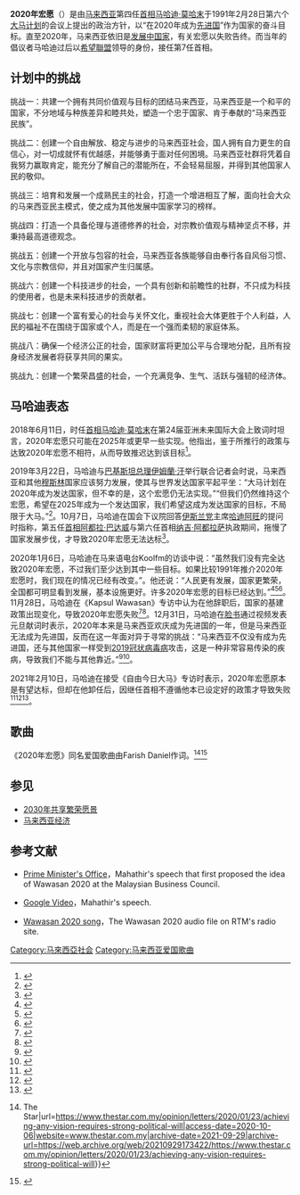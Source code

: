 {{NoteTA
|1=zh:先进国家; zh-cn:发达国家; zh-tw:已開發國家; zh-hk:已發展國家; zh-sg:先进国家;
}}
{{about|馬來西亞的2020年宏願|其他的2020年宏願|2020年宏願 (消歧義)}}
{{马哈迪系列}}

'''2020年宏愿'''（{{lang-ms|Wawasan 2020}}）是由[[马来西亚|马来西亚]]第四任[[马来西亚首相|首相]][[马哈迪·莫哈末|马哈迪·莫哈末]]于1991年2月28日第六个[[马来西亚计划|大马计划]]的会议上提出的政治方针，以“在2020年成为[[先进国|先进国]]”作为国家的奋斗目标。直至2020年，马来西亚依旧是[[发展中国家|发展中国家]]，有关宏愿以失败告终。而当年的倡议者马哈迪过后以[[希望聯盟|希望聯盟]]领导的身份，接任第7任首相。

== 计划中的挑战 ==
挑战一：共建一个拥有共同价值观与目标的团结马来西亚，马来西亚是一个和平的国家，不分地域与种族差异和睦共处，塑造一个忠于国家、肯于奉献的“马来西亚民族”。

挑战二：创建一个自由解放、稳定与进步的马来西亚社会，国人拥有自力更生的自信心，对一切成就怀有优越感，并能够勇于面对任何困境。马来西亚社群将凭着自我努力赢取肯定，能充分了解自己的潜能所在，不会轻易屈服，并得到其他国家人民的敬仰。

挑战三：培育和发展一个成熟民主的社会，打造一个增进相互了解，面向社会大众的马来西亚民主模式，使之成为其他发展中国家学习的榜样。

挑战四：打造一个具备伦理与道德修养的社会，对宗教价值观与精神坚贞不移，并秉持最高道德观念。

挑战五：创建一个开放与包容的社会，马来西亚各族能够自由奉行各自风俗习惯、文化与宗教信仰，并且对国家产生归属感。

挑战六：创建一个科技进步的社会，一个具有创新和前瞻性的社群，不只成为科技的使用者，也是未来科技进步的贡献者。

挑战七：创建一个富有爱心的社会与关怀文化，重视社会大体更胜于个人利益，人民的福祉不在围绕于国家或个人，而是在一个强而柔韧的家庭体系。

挑战八：确保一个经济公正的社会，国家财富将更加公平与合理地分配，且所有投身经济发展者将获享共同的果实。

挑战九：创建一个繁荣昌盛的社会，一个充满竞争、生气、活跃与强韧的经济体。

==马哈迪表态==
2018年6月11日，时任[[马来西亚首相|首相]][[马哈迪·莫哈末|马哈迪·莫哈末]]在第24届亚洲未来国际大会上致词时坦言，2020年宏愿只可能在2025年或更早一些实现。他指出，鉴于所推行的政策与达致2020年宏愿不相符，从而导致推迟达到该目标<ref>{{Cite web|title=马哈迪：2020年宏愿或在2025年实现 The Malaysian Insight|url=https://www.themalaysianinsight.com/chinese/s/54127|accessdate=2020-12-27|work=www.themalaysianinsight.com|language=zh|archive-date=2020-11-16|archive-url=https://web.archive.org/web/20201116101523/https://www.themalaysianinsight.com/chinese/s/54127|dead-url=no}}</ref>。

2019年3月22日，马哈迪与[[巴基斯坦总理|巴基斯坦总理]][[伊姆蘭·汗|伊姆蘭·汗]]举行联合记者会时说，马来西亚和其他[[穆斯林|穆斯林]]国家应该努力发展，使其与世界发达国家平起平坐：“大马计划在2020年成为发达国家，但不幸的是，这个宏愿仍无法实现。”“但我们仍然维持这个宏愿，希望在2025年成为一个发达国家，我们希望这成为发达国家的目标，不局限于大马。”<ref>{{Cite web|title=敦马：2020发达国宏愿无法实现 国内|url=https://www.orientaldaily.com.my/news/nation/2019/03/22/283835|accessdate=2020-12-27|work=東方網 馬來西亞東方日報|language=zh-Hans}}</ref>。10月7日，马哈迪在国会下议院回答[[马来西亚伊斯兰党|伊斯兰党]]主席[[哈迪阿旺|哈迪阿旺]]的提问时指称，第五任[[马来西亚首相|首相]][[阿都拉·巴达威|阿都拉·巴达威]]与第六任首相[[纳吉·阿都拉萨|纳吉·阿都拉萨]]执政期间，拖慢了国家发展步伐，才导致2020年宏愿无法达标<ref>{{Cite web|title=敦马：阿都拉与纳吉执政 拖慢国家发展步伐  国内|url=https://www.orientaldaily.com.my/news/nation/2019/10/07/309440|accessdate=2021-04-08|work=東方網 馬來西亞東方日報|language=zh-Hans}}</ref>。

2020年1月6日，马哈迪在马来语电台Koolfm的访谈中说：“虽然我们没有完全达致2020年宏愿，不过我们至少达到其中一些目标。如果比较1991年推介2020年宏愿时，我们现在的情况已经有改变。”。他还说：“人民更有发展，国家更繁荣，全国都可明显看到发展，基本设施更好。许多2020年宏愿的目标已经达到。”<ref>{{Cite web|title=敦马：虽未完全达2020宏愿 但有发展及改变  国内|url=https://www.orientaldaily.com.my/news/nation/2020/01/06/321565|accessdate=2021-02-20|work=東方網 馬來西亞東方日報|language=zh-Hans|archive-date=2020-01-06|archive-url=https://web.archive.org/web/20200106111623/https://www.orientaldaily.com.my/news/nation/2020/01/06/321565}}</ref><ref>{{Cite web|title=大马虽未晋升先进国 敦马：已达致2020年宏愿许多目标  精彩大马|url=https://www.cincainews.com/news/malaysia/2020/01/06/vision-2020-saw-some-success-even-if-it-fell-short-of-goals-says-pm/1825132|accessdate=2021-02-20|last=马新社|first=2020年 1月 06日 星期一 01:41 下午 Myt|work=www.cincainews.com|language=zh|archive-date=2020-01-07|archive-url=https://web.archive.org/web/20200107162006/https://www.cincainews.com/news/malaysia/2020/01/06/vision-2020-saw-some-success-even-if-it-fell-short-of-goals-says-pm/1825132}}</ref><ref>{{Cite web|title=马国尚未达成“2020年宏愿”|url=https://www.zaobao.com.sg/realtime/world/story20200106-1018866|accessdate=2020-12-27|date=2020-01-06|work=早报|language=en}}</ref>。11月28日，马哈迪在《Kapsul Wawasan》专访中认为在他辞职后，国家的基建政策出现变化，导致2020年宏愿失败<ref>{{Cite web|title=敦马：国家发展改变 导致宏愿失败 国内|url=https://www.orientaldaily.com.my/news/nation/2020/11/28/378012|accessdate=2021-01-22|work=東方網 馬來西亞東方日報|language=zh-Hans}}</ref><ref>{{Cite web|title=Walau tidak capai tahap negara maju, Wawasan 2020 tidak gagal sepenuhnya - Tun M|url=https://www.astroawani.com/berita-malaysia/walau-tidak-capai-tahap-negara-maju-wawasan-2020-tidak-gagal-sepenuhnya-tun-m-270565|accessdate=2021-02-26|work=www.astroawani.com|archive-date=2021-01-19|archive-url=https://web.archive.org/web/20210119052834/https://www.astroawani.com/berita-malaysia/walau-tidak-capai-tahap-negara-maju-wawasan-2020-tidak-gagal-sepenuhnya-tun-m-270565}}</ref>。12月31日，马哈迪在[[Facebook|脸书]]通过视频发表元旦献词时表示，2020年本来是马来西亚欢庆成为先进国的一年，但是马来西亚无法成为先进国，反而在这一年面对异于寻常的挑战：“马来西亚不仅没有成为先进国，还与其他国家一样受到[[2019冠状病毒病疫情|2019冠状病毒病]]攻击，这是一种非常容易传染的疾病，导致我们不能与其他靠近。”<ref>{{Cite web|title=2020原本是宏愿年 · 敦马：我们没成为先进国|url=https://www.sinchew.com.my/content/content_2402664.html|accessdate=2021-01-23|work=www.sinchew.com.my}}</ref><ref>{{Cite web|title=2020原本是宏願年 敦馬：我們沒成為先進國|url=https://guangming.com.my/2020%e5%8e%9f%e6%9c%ac%e6%98%af%e5%ae%8f%e9%a1%98%e5%b9%b4-%e6%95%a6%e9%a6%ac%ef%bc%9a%e6%88%91%e5%80%91%e6%b2%92%e6%88%90%e7%82%ba%e5%85%88%e9%80%b2%e5%9c%8b|accessdate=2021-01-23|work=光明日报|language=zh-TW}}</ref>。

2021年2月10日，马哈迪在接受《自由今日大马》专访时表示，2020年宏愿原本是有望达标，但却在他卸任后，因继任首相不遵循他本已设定好的政策才导致失败<ref>{{Cite web|title=2020年宏愿失败 敦马归咎于继任首相|url=http://news.seehua.com/?p=661142|accessdate=2021-02-20|last=張|first=David|work=马来西亚诗华日报新闻网|language=zh-CN}}</ref><ref>{{Cite web|title=敦马：2020年宏愿失败 继任首相偏离计划  中国报 ChinaPress|url=https://www.chinapress.com.my/20210210/%E6%95%A6%E9%A9%AC%EF%BC%9A2020%E5%B9%B4%E5%AE%8F%E6%84%BF%E5%A4%B1%E8%B4%A5-%E7%BB%A7%E4%BB%BB%E9%A6%96%E7%9B%B8%E5%81%8F%E7%A6%BB%E8%AE%A1%E5%88%92/amp/|accessdate=2021-02-20|work=www.chinapress.com.my|archive-date=2021-02-10|archive-url=https://web.archive.org/web/20210210050545/https://www.chinapress.com.my/20210210/%e6%95%a6%e9%a9%ac%ef%bc%9a2020%e5%b9%b4%e5%ae%8f%e6%84%bf%e5%a4%b1%e8%b4%a5-%e7%bb%a7%e4%bb%bb%e9%a6%96%e7%9b%b8%e5%81%8f%e7%a6%bb%e8%ae%a1%e5%88%92/amp/}}</ref><ref>{{Cite web|title=马哈迪：继任首相偏离计划 导致2020年宏愿失败 – 马中透视 MCI Trilingual News|url=https://www.malaysiachinainsight.com/2021/02/10/%e9%a9%ac%e5%93%88%e8%bf%aa%ef%bc%9a%e7%bb%a7%e4%bb%bb%e9%a6%96%e7%9b%b8%e5%81%8f%e7%a6%bb%e8%ae%a1%e5%88%92-%e5%af%bc%e8%87%b42020%e5%b9%b4%e5%ae%8f%e6%84%bf%e5%a4%b1%e8%b4%a5/?lang=zh-hans|accessdate=2021-02-20|last=Eng|first=M. C. I.|language=zh-hans}}</ref>。

== 歌曲 ==
《2020年宏愿》同名爱国歌曲由Farish Daniel作词。<ref>{{Cite web|last=Dudley|first=Rueben|date=2020-01-23|title=Achieving any vision requires strong political will {{!}} The Star|url=https://www.thestar.com.my/opinion/letters/2020/01/23/achieving-any-vision-requires-strong-political-will|access-date=2020-10-06|website=www.thestar.com.my|archive-date=2021-09-29|archive-url=https://web.archive.org/web/20210929173422/https://www.thestar.com.my/opinion/letters/2020/01/23/achieving-any-vision-requires-strong-political-will}}</ref><ref>{{cite web|url=http://www.ctl.utm.my/merdeka/calon/merdeka24/wawasan.html|title=Wawasan 2020 Song Lyrics|author=Akbar Nawab|publisher=[[马来西亚工艺大学|马来西亚工艺大学]]|access-date=14 March 2018|archive-url=https://web.archive.org/web/20090224181823/http://www.ctl.utm.my/merdeka/calon/merdeka24/wawasan.html|archive-date=24 February 2009|url-status=dead}}</ref>

==参见==
*[[2030年共享繁荣愿景|2030年共享繁荣愿景]]
*[[马来西亚经济|马来西亚经济]]

== 参考文献 ==
* {{en}}[https://web.archive.org/web/20071015015008/http://www.pmo.gov.my/website/webdb.nsf/vALLDOC/BA7051FF90767AD848256E84003129CA Prime Minister's Office]，Mahathir's speech that first proposed the idea of Wawasan 2020 at the Malaysian Business Council.
* {{en}}[http://video.google.com/videoplay?docid=2518397899479618436 Google Video]{{Wayback|url=http://video.google.com/videoplay?docid=2518397899479618436 |date=20111230043541 }}，Mahathir's speech.
* {{en}}[https://web.archive.org/web/20070224174940/http://www.rtm.net.my/radio/html_bi/patriotic.html Wawasan 2020 song]，The Wawasan 2020 audio file on RTM's radio site.


[[Category:马來西亞社会|Category:马來西亞社会]]
[[Category:马来西亚爱国歌曲|Category:马来西亚爱国歌曲]]